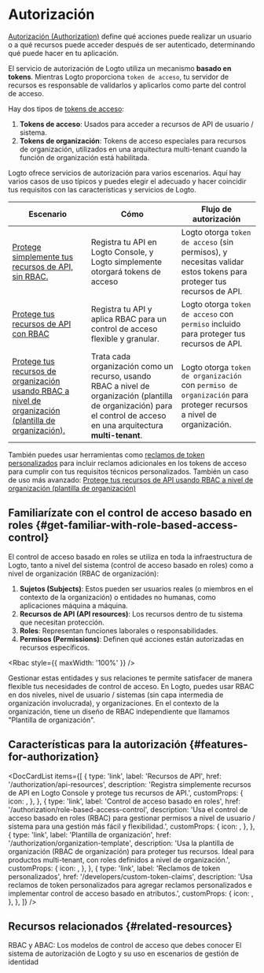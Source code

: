 
# Autorización

[Autorización (Authorization)](https://auth.wiki/authorization) define qué acciones puede realizar un usuario o a qué recursos puede acceder después de ser autenticado, determinando qué puede hacer en tu aplicación.

El servicio de autorización de Logto utiliza un mecanismo **basado en tokens**. Mientras Logto proporciona `token de acceso`, tu servidor de recursos es responsable de validarlos y aplicarlos como parte del control de acceso.

Hay dos tipos de [tokens de acceso](https://auth.wiki/access-token):

1. **Tokens de acceso**: Usados para acceder a recursos de API de usuario / sistema.
2. **Tokens de organización**: Tokens de acceso especiales para recursos de organización, utilizados en una arquitectura multi-tenant cuando la función de organización está habilitada.

Logto ofrece servicios de autorización para varios escenarios. Aquí hay varios casos de uso típicos y puedes elegir el adecuado y hacer coincidir tus requisitos con las características y servicios de Logto.

| Escenario                                                                                                                                                                    | Cómo                                                                                                                                                                     | Flujo de autorización                                                                                              |
| ---------------------------------------------------------------------------------------------------------------------------------------------------------------------------- | ------------------------------------------------------------------------------------------------------------------------------------------------------------------------ | ------------------------------------------------------------------------------------------------------------------ |
| [Protege simplemente tus recursos de API, sin RBAC.](/authorization/api-resources/protect-your-api)                                                                          | Registra tu API en Logto Console, y Logto simplemente otorgará tokens de acceso                                                                                          | Logto otorga `token de acceso` (sin permisos), y necesitas validar estos tokens para proteger tus recursos de API. |
| [Protege tus recursos de API con RBAC](/authorization/role-based-access-control/protect-api-resources-with-rbac)                                                             | Registra tu API y aplica RBAC para un control de acceso flexible y granular.                                                                                             | Logto otorga `token de acceso` con `permiso` incluido para proteger tus recursos de API.                           |
| [Protege tus recursos de organización usando RBAC a nivel de organización (plantilla de organización).](/authorization/organization-template/protect-organization-resources) | Trata cada organización como un recurso, usando RBAC a nivel de organización (plantilla de organización) para el control de acceso en una arquitectura **multi-tenant**. | Logto otorga `token de organización` con `permiso de organización` para proteger recursos a nivel de organización. |

También puedes usar herramientas como [reclamos de token personalizados](/developers/custom-token-claims) para incluir reclamos adicionales en los tokens de acceso para cumplir con tus requisitos técnicos personalizados. También un caso de uso más avanzado: [Protege tus recursos de API usando RBAC a nivel de organización (plantilla de organización)](/authorization/organization-template/protect-api-reources)

## Familiarízate con el control de acceso basado en roles \{#get-familiar-with-role-based-access-control}

El control de acceso basado en roles se utiliza en toda la infraestructura de Logto, tanto a nivel del sistema (control de acceso basado en roles) como a nivel de organización (RBAC de organización):

1. **Sujetos (Subjects)**: Estos pueden ser usuarios reales (o miembros en el contexto de la organización) o entidades no humanas, como aplicaciones máquina a máquina.
2. **Recursos de API (API resources)**: Los recursos dentro de tu sistema que necesitan protección.
3. **Roles**: Representan funciones laborales o responsabilidades.
4. **Permisos (Permissions)**: Definen qué acciones están autorizadas en recursos específicos.

<Rbac style={{ maxWidth: '100%' }} />

Gestionar estas entidades y sus relaciones te permite satisfacer de manera flexible tus necesidades de control de acceso. En Logto, puedes usar RBAC en dos niveles, nivel de usuario / sistemas (sin capa intermedia de organización involucrada), y organizaciones. En el contexto de la organización, tiene un diseño de RBAC independiente que llamamos "Plantilla de organización".

## Características para la autorización \{#features-for-authorization}

<DocCardList
  items={[
    {
      type: 'link',
      label: 'Recursos de API',
      href: '/authorization/api-resources',
      description:
        'Registra simplemente recursos de API en Logto Console y protege tus recursos de API.',
      customProps: {
        icon: <Api />,
      },
    },
    {
      type: 'link',
      label: 'Control de acceso basado en roles',
      href: '/authorization/role-based-access-control',
      description:
        'Usa el control de acceso basado en roles (RBAC) para gestionar permisos a nivel de usuario / sistema para una gestión más fácil y flexibilidad.',
      customProps: {
        icon: <Role />,
      },
    },
    {
      type: 'link',
      label: 'Plantilla de organización',
      href: '/authorization/organization-template',
      description:
        'Usa la plantilla de organización (RBAC de organización) para proteger tus recursos. Ideal para productos multi-tenant, con roles definidos a nivel de organización.',
      customProps: {
        icon: <OrgTemplate />,
      },
    },
    {
      type: 'link',
      label: 'Reclamos de token personalizados',
      href: '/developers/custom-token-claims',
      description:
        'Usa reclamos de token personalizados para agregar reclamos personalizados e implementar control de acceso basado en atributos.',
      customProps: {
        icon: <Jwt />,
      },
    },
  ]}
/>

## Recursos relacionados \{#related-resources}

<Url href="https://blog.logto.io/rbac-and-abac">
  RBAC y ABAC: Los modelos de control de acceso que debes conocer
</Url>

<Url href="https://blog.logto.io/logto-authorization-system-and-its-use">
  El sistema de autorización de Logto y su uso en escenarios de gestión de identidad
</Url>
